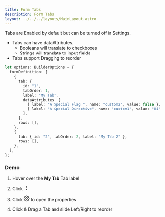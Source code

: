 ```yaml
---
title: Form Tabs
description: Form Tabs
layout: ../../../layouts/MainLayout.astro
---
```



Tabs are Enabled by default but can be turned off in Settings.

- Tabs can have dataAttributes.
  - Booleans will translate to checkboxes
  - Strings will translate to input fields
- Tabs support Dragging to reorder

```ts
let options: BuilderOptions = {
  formDefinition: [
    {
      tab: {
        id: "1",
        tabOrder: 1,
        label: "My Tab",
        dataAttributes: [
          { label: "A Special Flag ", name: "custom2", value: false },
          { label: "A Special Directive", name: "custom1", value: "Hi" },
        ],
      },
      rows: [],
    },
    {
      tab: { id: "2", tabOrder: 2, label: "My Tab 2" },
      rows: [],
    },
  ],
};
```

### Demo

1. Hover over the **My Tab** Tab label
2. Click <svg width="16px" height="16px" fill="currentColor" xmlns="http://www.w3.org/2000/svg" viewBox="0 0 16 16" class="svg" style="cursor: pointer;"><path d="M9.5 13a1.5 1.5 0 1 1-3 0 1.5 1.5 0 0 1 3 0zm0-5a1.5 1.5 0 1 1-3 0 1.5 1.5 0 0 1 3 0zm0-5a1.5 1.5 0 1 1-3 0 1.5 1.5 0 0 1 3 0z"></path></svg>

3. Click <svg width="18px" height="18px"  xmlns="http://www.w3.org/2000/svg" viewBox="0 0 16 16" class="svg" style="cursor: pointer;"><path d="M8 4.754a3.246 3.246 0 1 0 0 6.492 3.246 3.246 0 0 0 0-6.492zM5.754 8a2.246 2.246 0 1 1 4.492 0 2.246 2.246 0 0 1-4.492 0z"></path><path d="M9.796 1.343c-.527-1.79-3.065-1.79-3.592 0l-.094.319a.873.873 0 0 1-1.255.52l-.292-.16c-1.64-.892-3.433.902-2.54 2.541l.159.292a.873.873 0 0 1-.52 1.255l-.319.094c-1.79.527-1.79 3.065 0 3.592l.319.094a.873.873 0 0 1 .52 1.255l-.16.292c-.892 1.64.901 3.434 2.541 2.54l.292-.159a.873.873 0 0 1 1.255.52l.094.319c.527 1.79 3.065 1.79 3.592 0l.094-.319a.873.873 0 0 1 1.255-.52l.292.16c1.64.893 3.434-.902 2.54-2.541l-.159-.292a.873.873 0 0 1 .52-1.255l.319-.094c1.79-.527 1.79-3.065 0-3.592l-.319-.094a.873.873 0 0 1-.52-1.255l.16-.292c.893-1.64-.902-3.433-2.541-2.54l-.292.159a.873.873 0 0 1-1.255-.52l-.094-.319zm-2.633.283c.246-.835 1.428-.835 1.674 0l.094.319a1.873 1.873 0 0 0 2.693 1.115l.291-.16c.764-.415 1.6.42 1.184 1.185l-.159.292a1.873 1.873 0 0 0 1.116 2.692l.318.094c.835.246.835 1.428 0 1.674l-.319.094a1.873 1.873 0 0 0-1.115 2.693l.16.291c.415.764-.42 1.6-1.185 1.184l-.291-.159a1.873 1.873 0 0 0-2.693 1.116l-.094.318c-.246.835-1.428.835-1.674 0l-.094-.319a1.873 1.873 0 0 0-2.692-1.115l-.292.16c-.764.415-1.6-.42-1.184-1.185l.159-.291A1.873 1.873 0 0 0 1.945 8.93l-.319-.094c-.835-.246-.835-1.428 0-1.674l.319-.094A1.873 1.873 0 0 0 3.06 4.377l-.16-.292c-.415-.764.42-1.6 1.185-1.184l.292.159a1.873 1.873 0 0 0 2.692-1.115l.094-.319z"></path></svg> to open the properties

4. Click & Drag a Tab and slide Left/Right to reorder
   <Demo client:load />
